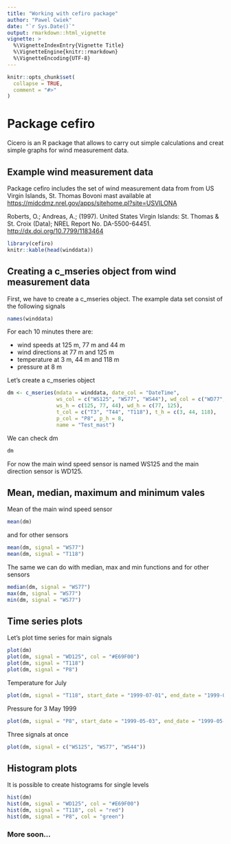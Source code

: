 ```yaml
---
title: "Working with cefiro package"
author: "Pawel Cwiek"
date: "`r Sys.Date()`"
output: rmarkdown::html_vignette
vignette: >
  %\VignetteIndexEntry{Vignette Title}
  %\VignetteEngine{knitr::rmarkdown}
  %\VignetteEncoding{UTF-8}
---
```


```r
knitr::opts_chunk$set(
  collapse = TRUE,
  comment = "#>"
)
```
# Package cefiro

Cicero is an R package that allows to carry out simple calculations and creat simple graphs
for wind measurement data.

## Example wind measurement data

Package cefiro includes the set of wind measurement data from 
from US Virgin Islands, St. Thomas Bovoni mast available at
<https://midcdmz.nrel.gov/apps/sitehome.pl?site=USVILONA>

Roberts, O.; Andreas, A.; (1997). United States Virgin Islands:
St. Thomas & St. Croix (Data); NREL Report No. DA-5500-64451.
<http://dx.doi.org/10.7799/1183464>

```r
library(cefiro)
knitr::kable(head(winddata))
```

## Creating a c_mseries object from wind measurement data

First, we have to create a c_mseries object. The example data set consist of the following signals

```r
names(winddata)
```

For each 10 minutes there are:

- wind speeds at 125 m, 77 m and 44 m
- wind directions at 77 m and 125 m
- temperature at 3 m, 44 m and 118 m
- pressure at 8 m

Let's create a c_mseries object

```r
dm <- c_mseries(mdata = winddata, date_col = "DateTime",
                ws_col = c("WS125", "WS77", "WS44"), wd_col = c("WD77", "WD125"),
                ws_h = c(125, 77, 44), wd_h = c(77, 125),
                t_col = c("T3", "T44", "T118"), t_h = c(3, 44, 118),
                p_col = "P8", p_h = 8,
                name = "Test_mast")
```

We can check dm 
```r
dm
```

For now the main wind speed sensor is named WS125 and the main direction sensor is WD125.

## Mean, median, maximum and minimum vales

Mean of the main wind speed sensor

```r
mean(dm)
```

and for other sensors
```r
mean(dm, signal = "WS77")
mean(dm, signal = "T118")
```

The same we can do with median, max and min functions
and for other sensors
```r
median(dm, signal = "WS77")
max(dm, signal = "WS77")
min(dm, signal = "WS77")
```

## Time series plots
Let's plot time series for main signals
```r
plot(dm)
plot(dm, signal = "WD125", col = "#E69F00")
plot(dm, signal = "T118")
plot(dm, signal = "P8")
```

Temperature for July
```r
plot(dm, signal = "T118", start_date = "1999-07-01", end_date = "1999-07-31", col = "red")
```
Pressure for 3 May 1999
```r
plot(dm, signal = "P8", start_date = "1999-05-03", end_date = "1999-05-03", col = "green")
```

Three signals at once
```r
plot(dm, signal = c("WS125", "WS77", "WS44"))
```

## Histogram plots
It is possible to create histograms for single levels

```r
hist(dm)
hist(dm, signal = "WD125", col = "#E69F00")
hist(dm, signal = "T118", col = "red")
hist(dm, signal = "P8", col = "green")
```

### More soon...
